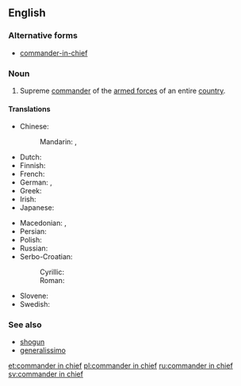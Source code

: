 ==English==

===Alternative forms===
* [[commander-in-chief]]

===Noun===
{{en-noun|head=[[commander]] [[in]] [[chief]]|commanders in chief}}

# Supreme [[commander]] of the [[armed forces]] of an entire [[country]].

====Translations====
{{trans-top|Supreme commander of the armed forces of an entire country}}
* Chinese:
*: Mandarin: {{t|cmn|總司令|sc=Hani}}, {{t|cmn|总司令|tr=zǒngsīlìng|sc=Hani}}
* Dutch: {{t+|nl|opperbevelhebber|m}}
* Finnish: {{t-|fi|puolustusvoimain ylipäällikkö}}
* French: {{t-|fr|commandant en chef|m}}
* German: {{t-|de|Oberbefehlshaber|m}}, {{t+|de|OB|m}}
* Greek: {{t+|el|αρχιστράτηγος|m|tr=archistrátigos}}
* Irish: {{t-|ga|ardcheannasaí|m}}
* Japanese: {{t-|ja|最高指揮官|tr=さいこうしきかん, saikō shikikan|sc=Jpan}}
{{trans-mid}}
* Macedonian: {{t-|mk|главен командант|m|tr=gláven komandánt}},  {{t-|mk|врховен командант|m|tr=v'rhoven komandánt}}
* Persian: {{t-|fa|فرمانده کل قوا|tr=farmânde-ye kol-le qovâ|sc=fa-Arab}}
* Polish: {{t-|pl|naczelny wódz|m}}
* Russian: {{t+|ru|главнокомандующий|m|tr=glavnokomándujuščij}}
* Serbo-Croatian:
*: Cyrillic: {{t-|sh|војсковођа|m}}
*: Roman: {{t-|sh|vojskovođa|m|tr=vojskovođa}}
* Slovene: {{t-|sl|vrhovni poveljnik|m}}
* Swedish: {{t-|sv|överbefälhavare}}
{{trans-bottom}}

===See also===
* [[shogun]]
* [[generalissimo]]

[[et:commander in chief]]
[[pl:commander in chief]]
[[ru:commander in chief]]
[[sv:commander in chief]]
